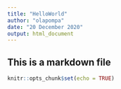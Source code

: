 ```yaml
---
title: "HelloWorld"
author: "olapompa"
date: "20 December 2020"
output: html_document
---
```

## This is a markdown file

```r
knitr::opts_chunk$set(echo = TRUE)
```

